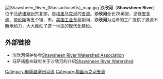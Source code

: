 [[Image:Shawsheen_River_(Massachusetts)_map.jpg|thumb]]
'''沙欣河'''（'''Shawsheen River'''）位于[[马萨诸塞州|马萨诸塞州]]东北部，是[[梅里马克河|梅里马克河]]的[[支流|支流]]。'''沙欣河'''全长25英里，途径[[安多佛|安多佛]]、[[劳伦斯_(马萨诸塞州)|劳伦斯]]等五个镇、市。[[美国|美国]][[工业革命|工业革命]]期间，'''沙欣河'''为沿岸的工厂提供了源源不断地动力，大大推动了这一地区的[[现代化|现代化]]建设。

==外部链接==
* 沙欣河保护协会[https://web.archive.org/web/20181222160745/http://shawsheen.org/ Shawsheen River Watershed Association]
* 马萨诸塞州政府关于沙欣河的介绍[http://www.mass.gov/envir/water/shawsheen/shawsheen.htm Shawsheen River Watershed] {{Wayback|url=http://www.mass.gov/envir/water/shawsheen/shawsheen.htm |date=20070929134402 }}

{{DEFAULTSORT:Shawsheen River}}
[[Category:麻薩諸塞州河流|Category:麻薩諸塞州河流]]
[[Category:梅里马克河支流|Category:梅里马克河支流]]

{{美國地理小作品}}